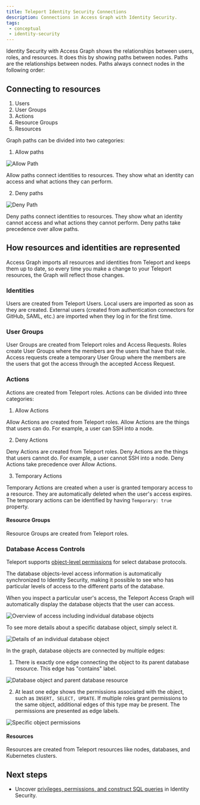 ```yaml
---
title: Teleport Identity Security Connections
description: Connections in Access Graph with Identity Security.
tags:
 - conceptual
 - identity-security
---
```


Identity Security with Access Graph shows the relationships between users, roles, and resources. 
It does this by showing paths between nodes. Paths are the relationships between nodes. 
Paths always connect nodes in the following order:

## Connecting to resources

1. Users
1. User Groups
1. Actions
1. Resource Groups
1. Resources

Graph paths can be divided into two categories:

1. Allow paths

![Allow Path](../../img/access-graph/allow-path.png)

Allow paths connect identities to resources. They show what an identity can access and what actions they can perform.

2. Deny paths

![Deny Path](../../img/access-graph/deny-path.png)

Deny paths connect identities to resources. They show what an identity cannot access and what actions they cannot perform. Deny paths take precedence over allow paths.

## How resources and identities are represented

Access Graph imports all resources and identities from Teleport and keeps them up to date, so every time you make a change
to your Teleport resources, the Graph will reflect those changes.

### Identities

Users are created from Teleport Users.
Local users are imported as soon as they are created.
External users (created from authentication connectors for GitHub, SAML, etc.) are imported when they log in for the first time.

### User Groups

User Groups are created from Teleport roles and Access Requests. Roles create User Groups where the members
are the users that have that role. Access requests create a temporary User Group where the members are the users that
got the access through the accepted Access Request.

### Actions

Actions are created from Teleport roles. Actions can be divided into three
categories:

1. Allow Actions

Allow Actions are created from Teleport roles. Allow Actions are the things that users can do. 
For example, a user can SSH into a node.

2. Deny Actions

Deny Actions are created from Teleport roles. Deny Actions are the things that users cannot do. 
For example, a user cannot SSH into a node. Deny Actions take precedence over Allow Actions.

3. Temporary Actions

Temporary Actions are created when a user is granted temporary access to a resource. 
They are automatically deleted when the user's access expires. The temporary actions 
can be identified by having `Temporary: true` property.

#### Resource Groups

Resource Groups are created from Teleport roles.

### Database Access Controls

Teleport supports [object-level permissions](../enroll-resources/database-access/rbac.mdx) for select database protocols.

The database objects-level access information is automatically synchronized to Identity Security, making it possible to see who has particular levels of access to the different parts of the database.

When you inspect a particular user's access, the Teleport Access Graph will automatically display the database objects that the user can access.

![Overview of access including individual database objects](../../img/access-graph/dac/overview.png)

To see more details about a specific database object, simply select it.

![Details of an individual database object](../../img/access-graph/dac/db-object-details.png)

In the graph, database objects are connected by multiple edges:

1. There is exactly one edge connecting the object to its parent database resource. This edge has "contains" label.

![Database object and parent database resource](../../img/access-graph/dac/db-object-contains-relation.png)

2. At least one edge shows the permissions associated with the object, such as `INSERT, SELECT, UPDATE`. If multiple roles grant permissions to the same object, additional edges of this type may be present. The permissions are presented as edge labels.

![Specific object permissions](../../img/access-graph/dac/db-object-permissions-label.png)

#### Resources

Resources are created from Teleport resources like nodes, databases, and Kubernetes clusters.

## Next steps
- Uncover [privileges, permissions, and construct SQL queries](./how-to-use.mdx) in Identity Security.
